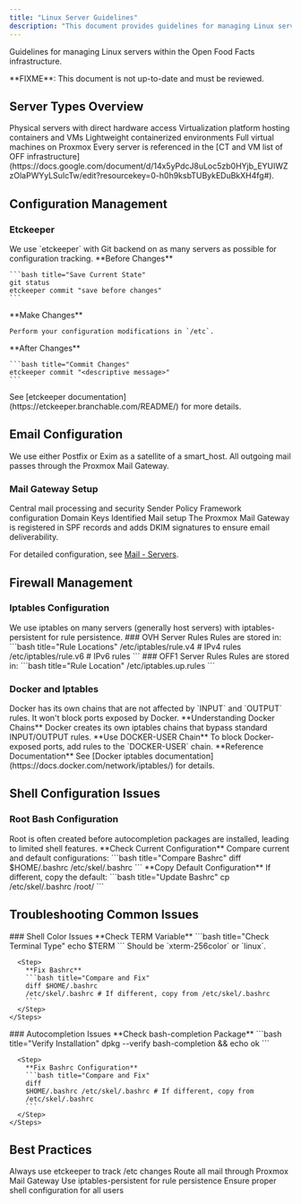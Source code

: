 ```yaml
---
title: "Linux Server Guidelines"
description: "This document provides guidelines for managing Linux servers within the Open Food Facts infrastructure. It covers using etckeeper for configuration management, email setup with Postfix or Exim, iptables for firewall rules, and tips for shell and autocompletion issues."
---
```



Guidelines for managing Linux servers within the Open Food Facts infrastructure.

<Callout type="warning">
  **FIXME**: This document is not up-to-date and must be reviewed.
</Callout>

## Server Types Overview

<Cards>
  <Card title="Bare Metal Servers" href="#server-architecture">
    Physical servers with direct hardware access
  </Card>
  <Card title="Proxmox Hosts" href="/docs/Infra/virtualization/proxmox">
    Virtualization platform hosting containers and VMs
  </Card>
  <Card title="LXC Containers" href="#server-architecture">
    Lightweight containerized environments
  </Card>
  <Card title="QEMU VMs" href="#server-architecture">
    Full virtual machines on Proxmox
  </Card>
</Cards>

<Callout type="info">
  Every server is referenced in the [CT and VM list of OFF infrastructure](https://docs.google.com/document/d/14x5yPdcJ8uLoc5zb0HYjb_EYUIWZzOlaPWYyLSuIcTw/edit?resourcekey=0-h0h9ksbTUBykEDuBkXH4fg#).
</Callout>

## Configuration Management

### Etckeeper

<Callout type="info">
  We use `etckeeper` with Git backend on as many servers as possible for
  configuration tracking.
</Callout>

<Steps>
  <Step>
    **Before Changes**
    
    ```bash title="Save Current State"
    git status
    etckeeper commit "save before changes"
    ```
  </Step>
  
  <Step>
    **Make Changes**
    
    Perform your configuration modifications in `/etc`.
  </Step>
  
  <Step>
    **After Changes**
    
    ```bash title="Commit Changes"
    etckeeper commit "<descriptive message>"
    ```
  </Step>
</Steps>

<Callout type="info">
  See [etckeeper documentation](https://etckeeper.branchable.com/README/) for
  more details.
</Callout>

## Email Configuration

<Callout type="info">
  We use either Postfix or Exim as a satellite of a smart_host. All outgoing
  mail passes through the Proxmox Mail Gateway.
</Callout>

### Mail Gateway Setup

<Cards>
  <Card title="Proxmox Mail Gateway" href="/docs/Infra/services/mail#servers">
    Central mail processing and security
  </Card>
  <Card title="SPF Records" href="/docs/Infra/services/mail#servers">
    Sender Policy Framework configuration
  </Card>
  <Card title="DKIM Signatures" href="/docs/Infra/services/mail#servers">
    Domain Keys Identified Mail setup
  </Card>
</Cards>

<Callout type="info">
  The Proxmox Mail Gateway is registered in SPF records and adds DKIM signatures
  to ensure email deliverability.
</Callout>

For detailed configuration, see [Mail - Servers](/docs/Infra/services/mail#servers).

## Firewall Management

### Iptables Configuration

<Callout type="info">
  We use iptables on many servers (generally host servers) with
  iptables-persistent for rule persistence.
</Callout>

<Tabs>
  <Tab value="ovh" label="OVH Servers">
    ### OVH Server 
    Rules Rules are stored in: 
    ```bash title="Rule Locations"
    /etc/iptables/rule.v4 # IPv4 rules /etc/iptables/rule.v6 # IPv6 rules 
    ```
  </Tab>

  <Tab value="off1" label="OFF1 Server">
    ### OFF1 Server 
    Rules Rules are stored in: 
    ```bash title="Rule Location"
    /etc/iptables.up.rules 
    ```
  </Tab>
</Tabs>

### Docker and Iptables

<Callout type="warning">
  Docker has its own chains that are not affected by `INPUT` and `OUTPUT` rules.
  It won't block ports exposed by Docker.
</Callout>

<Steps>
  <Step>
    **Understanding Docker Chains** Docker creates its own iptables chains that
    bypass standard INPUT/OUTPUT rules.
  </Step>

  <Step>
    **Use DOCKER-USER Chain** To block Docker-exposed ports, add rules to the
    `DOCKER-USER` chain.
  </Step>

  <Step>
    **Reference Documentation** See [Docker iptables documentation](https://docs.docker.com/network/iptables/) for details.
  </Step>
</Steps>

## Shell Configuration Issues

### Root Bash Configuration

<Callout type="info">
  Root is often created before autocompletion packages are installed, leading to
  limited shell features.
</Callout>

<Steps>
  <Step>
    **Check Current Configuration** Compare current and default configurations:
    ```bash title="Compare Bashrc" 
    diff $HOME/.bashrc /etc/skel/.bashrc 
    ```
  </Step>

  <Step>
    **Copy Default Configuration** 
    If different, copy the default: 
    ```bash
    title="Update Bashrc" cp /etc/skel/.bashrc /root/ 
    ```
  </Step>
</Steps>

## Troubleshooting Common Issues

<Tabs>
  <Tab value="color" label="No Color in Shell">
    ### Shell Color Issues
    <Steps>
      <Step>
        **Check TERM Variable** 
        ```bash title="Check Terminal Type" 
        echo $TERM
        ``` 
        Should be `xterm-256color` or `linux`.
      </Step>

      <Step>
        **Fix Bashrc** 
        ```bash title="Compare and Fix" 
        diff $HOME/.bashrc
        /etc/skel/.bashrc # If different, copy from /etc/skel/.bashrc 
        ```
      </Step>
    </Steps>
  </Tab>

  <Tab value="completion" label="No Autocompletion">
    ### Autocompletion Issues
    <Steps>
      <Step>
        **Check bash-completion Package** 
        ```bash title="Verify Installation"
        dpkg --verify bash-completion && echo ok 
        ```
      </Step>

      <Step>
        **Fix Bashrc Configuration** 
        ```bash title="Compare and Fix" 
        diff
        $HOME/.bashrc /etc/skel/.bashrc # If different, copy from
        /etc/skel/.bashrc 
        ```
      </Step>
    </Steps>
  </Tab>
</Tabs>

## Best Practices

<Cards>
  <Card title="Configuration Tracking" href="#etckeeper">
    Always use etckeeper to track /etc changes
  </Card>
  <Card title="Email Routing" href="#email-configuration">
    Route all mail through Proxmox Mail Gateway
  </Card>
  <Card title="Firewall Management" href="#firewall-management">
    Use iptables-persistent for rule persistence
  </Card>
  <Card title="Shell Setup" href="#shell-configuration-issues">
    Ensure proper shell configuration for all users
  </Card>
</Cards>
